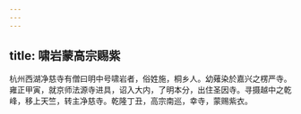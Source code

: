 ```yaml
---
---
---
```

title: 啸岩蒙高宗赐紫
---



杭州西湖净慈寺有僧曰明中号啸岩者，俗姓施，桐乡人。幼薙染於嘉兴之楞严寺。雍正甲寅，就京师法源寺进具，诏入大内，了明本分，出住圣因寺。寻摄越中之乾峰，移上天竺，转主净慈寺。乾隆丁丑，高宗南巡，幸寺，蒙赐紫衣。